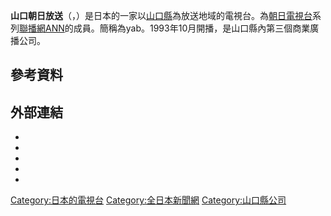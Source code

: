 {{Infobox company 
| name = 山口朝日放送株式會社
| name_en = Yamaguchi Asahi Broadcasting Co., Ltd.
| logo = Yab logo.svg
| logo_size = 
| logo_caption = 
| image = 
| image_size = 
| image_caption = 
| type = [[股份公司|股份公司]]
| trading_name = yab
| native_name = 山口朝日放送株式会社
| native_name_lang = ja
| traded_as = 
| local_code_name = JP
| local_code = 2250001000609
| abbreviated_name = 
| foundation   = 1992年11月20日
| location     = {{JPN}} 〒753-8570<br />[[山口縣|山口縣]][[山口市|山口市]]中央3-5-25<ref name="gaiyo">{{cite web|url=https://www.yab.co.jp/company|script-title=ja:会社概要|accessdate=2020-08-28|publisher={{lang|ja|テレビ山口}}|language=ja|deadurl=no|archive-date=2020-04-24|archive-url=https://web.archive.org/web/20200424073724/https://www.yab.co.jp/company}}</ref>
| zip_code     = 
| telephone_no = +81 83-933-1111
| founder = 
| key_people   = 代表取締役[[總經理|社長]]：天野尚彥
| industry = 廣播電視業
| products = 
| assets = 68億7,700萬日圓<br />（2021年3月底止）<ref name="kessan">{{cite web|url=https://catr.jp/settlements/a74e3/207965|script-title=ja:山口朝日放送株式会社 第29期決算公告|accessdate=2021-11-10|publisher={{lang|ja|官報決算データベース}}|language=ja|deadurl=no|archive-date=2021-11-10|archive-url=https://web.archive.org/web/20211110123819/https://catr.jp/settlements/a74e3/207965}}</ref>
| equity = 59億8,100萬日圓<br />（2021年3月底止）<ref name="kessan"></ref>
| capital  = 30億[[日圓|日圓]]<ref name="gaiyo"></ref>
| revenue  = 36億4,800萬日圓<br />（2021年3月底止）<ref name="kessan"></ref>
| operating_income   = 2億500萬日圓<br />（2021年3月底止）<ref name="kessan"></ref>
| net_income         = 1億2,200萬日圓<br />（2021年3月底止）<ref name="kessan"></ref>
| market_value       =
| num_employees      = 
| P/E ratio          =
| earnings per share =
| Net asset value    =
| accounting_period  = 每年3月31日
| major_shareholder = [[朝日電視控股|朝日電視控股]] 19.83%<br/>[[朝日新聞社|朝日新聞社]] 19.17%<br/>{{link-ja|德山公司|トクヤマ}} 11.24%<ref>{{cite web|url=https://www.tele.soumu.go.jp/j/sys/media/index/chizyou.htm|script-title=ja:地上系放送事業者|accessdate=2020-08-19|publisher={{lang|ja|総務省}}|language=ja|deadurl=no|archive-date=2020-04-21|archive-url=https://web.archive.org/web/20200421232126/https://www.tele.soumu.go.jp/j/sys/media/index/chizyou.htm}}</ref> 等
| subsid = 
| homepage = {{url|https://www.yab.co.jp/}}
| footnotes = 
| width = 325px
}}
{{頻道資訊
| 頻道名稱 = 山口朝日放送<br/>{{lang|ja|山口朝日放送}}<br/>JOYX-DTV
| 頻道圖片檔案 =  <!--上方已有，此略-->
| 頻道圖片尺寸 = 
| 頻道圖片名稱 = 
| 所屬國家 = {{JPN}}
| 總部所在 = {{JPN}} 〒753-8570<br />[[山口縣|山口縣]][[山口市|山口市]]中央3-5-25
| 播放地區 = 山口縣
| 開播日期 = 1993年10月1日
| 停播日期 = 
| 頻道類別 = 數位電視
| 視頻格式 = '''數位電視'''<br/>識別訊號：JOYX-DTV
| 收視率 = 
| 收視率調查時間 = 
| 收視率資料來源 = 
| 頻道口號 = 
| 擁有者 = 山口朝日放送株式會社
| 持股者 = 
| 前頻道名稱 = 
| 被取代名稱 = 
| 集團其他頻道 = 
| 重播服務頻道 = 
| 頻道官方網站 = https://www.yab.co.jp/
| 備註 =
| 無線電視供應商01 = 觀眾自行接收（數位電視）
| 無線電視頻道數01 = 26頻道（山口）<br/>遙控器代表數字：5
|}}
'''山口朝日放送'''（{{jpn|j=山口朝日放送株式会社|hg=やまぐちあさひほうそう|rm=Yamaguchi Asahi Hōsō|f=y}}，{{lang-en|Yamaguchi Asahi Broadcasting Co., Ltd.}}）是日本的一家以[[山口縣|山口縣]]為放送地域的電視台。為[[朝日電視台|朝日電視台]]系列[[聯播網|聯播網]][[全日本新聞網|ANN]]的成員。簡稱為yab。1993年10月開播，是山口縣內第三個商業廣播公司。
== 參考資料 ==
{{reflist}}
==外部連結==
{{Commonscat|Yamaguchi Asahi Broadcasting}}
* {{Official|https://www.yab.co.jp/}}
* {{YouTube|c=UC7oQ9uMD7914CY7-ZheHrow|yab}}
* {{Twitter|yab_beep|yabビープくん}}
* {{Facebook|yab.5ch|山口朝日放送}}
* {{Instagram|yab_beep}}

{{ANN}}
{{Tv-chushikoku}}

{{DEFAULTSORT:Yamaguchi Asahi Hoso}}
[[Category:日本的電視台|Category:日本的電視台]]
[[Category:全日本新聞網|Category:全日本新聞網]]
[[Category:山口縣公司|Category:山口縣公司]]